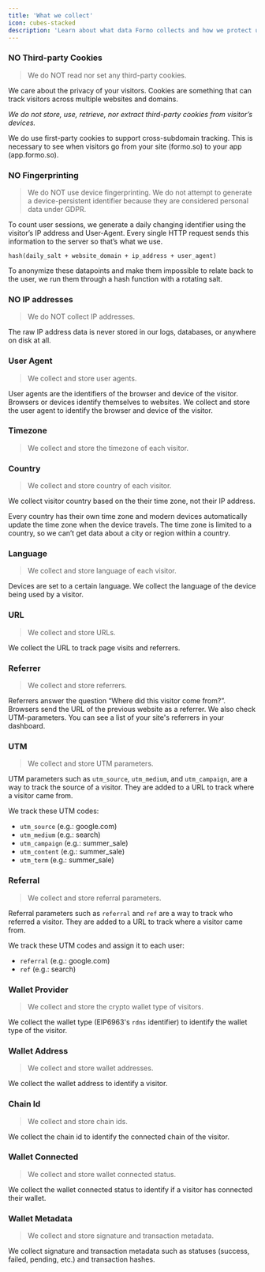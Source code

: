 ```yaml
---
title: 'What we collect'
icon: cubes-stacked
description: 'Learn about what data Formo collects and how we protect user privacy.'
---
```


### NO Third-party Cookies

> We do NOT read nor set any third-party cookies.

We care about the privacy of your visitors. Cookies are something that can track visitors across multiple websites and domains. 

*We do not store, use, retrieve, nor extract third-party cookies from visitor’s devices.*

We do use first-party cookies to support cross-subdomain tracking. This is necessary to see when visitors go from your site (formo.so) to your app (app.formo.so).

### NO Fingerprinting

> We do NOT use device fingerprinting.
We do not attempt to generate a device-persistent identifier because they are considered personal data under GDPR. 

To count user sessions, we generate a daily changing identifier using the visitor’s IP address and User-Agent. Every single HTTP request sends this information to the server so that’s what we use. 

```
hash(daily_salt + website_domain + ip_address + user_agent)
```

To anonymize these datapoints and make them impossible to relate back to the user, we run them through a hash function with a rotating salt.

### NO IP addresses

> We do NOT collect IP addresses.

The raw IP address data is never stored in our logs, databases, or anywhere on disk at all.

### User Agent

> We collect and store user agents.

User agents are the identifiers of the browser and device of the visitor. Browsers or devices identify themselves to websites. 
We collect and store the user agent to identify the browser and device of the visitor.

### Timezone

> We collect and store the timezone of each visitor.

### Country

> We collect and store country of each visitor.

We collect visitor country based on the their time zone, not their IP address. 

Every country has their own time zone and modern devices automatically update the time zone when the device travels. 
The time zone is limited to a country, so we can’t get data about a city or region within a country.

### Language

> We collect and store language of each visitor.

Devices are set to a certain language. We collect the language of the device being used by a visitor.

### URL

> We collect and store URLs.

We collect the URL to track page visits and referrers.

### Referrer

> We collect and store referrers.

Referrers answer the question “Where did this visitor come from?”. Browsers send the URL of the previous website as a referrer. 
We also check UTM-parameters. You can see a list of your site's referrers in your dashboard.

### UTM

> We collect and store UTM parameters.

UTM parameters such as `utm_source`, `utm_medium`, and `utm_campaign`, are a way to track the source of a visitor. 
They are added to a URL to track where a visitor came from.

We track these UTM codes:

- `utm_source` (e.g.: google.com)
- `utm_medium` (e.g.: search)
- `utm_campaign` (e.g.: summer_sale)
- `utm_content` (e.g.: summer_sale)
- `utm_term` (e.g.: summer_sale)

### Referral

> We collect and store referral parameters.

Referral parameters such as `referral` and `ref` are a way to track who referred a visitor. 
They are added to a URL to track where a visitor came from.

We track these UTM codes and assign it to each user:

- `referral` (e.g.: google.com)
- `ref` (e.g.: search)

### Wallet Provider

> We collect and store the crypto wallet type of visitors.

We collect the wallet type (EIP6963's `rdns` identifier) to identify the wallet type of the visitor.

### Wallet Address

> We collect and store wallet addresses.

We collect the wallet address to identify a visitor.

### Chain Id

> We collect and store chain ids.

We collect the chain id to identify the connected chain of the visitor.

### Wallet Connected

> We collect and store wallet connected status.

We collect the wallet connected status to identify if a visitor has connected their wallet.

### Wallet Metadata

> We collect and store signature and transaction metadata.

We collect signature and transaction metadata such as statuses (success, failed, pending, etc.) and transaction hashes.


